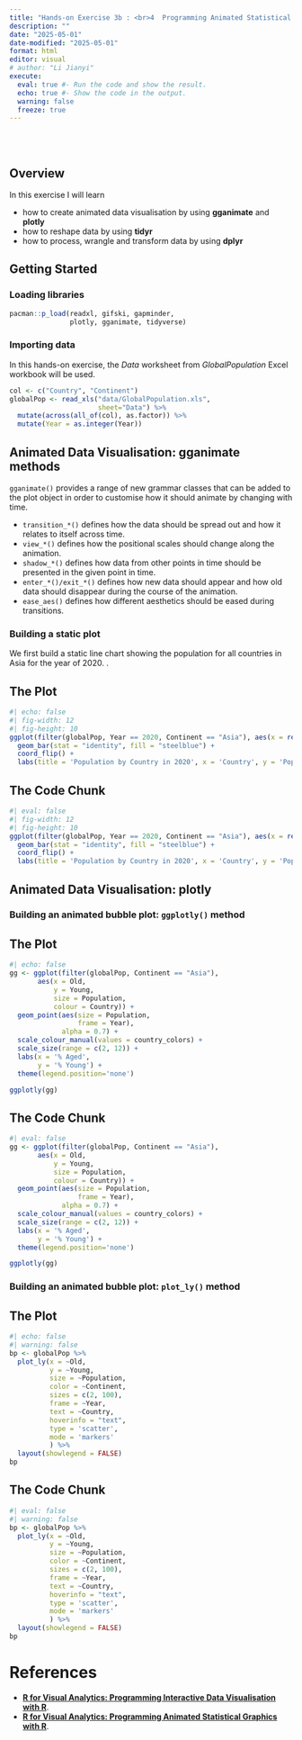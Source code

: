 ```yaml
---
title: "Hands-on Exercise 3b : <br>4  Programming Animated Statistical Graphics with R"
description: ""
date: "2025-05-01"
date-modified: "2025-05-01"
format: html
editor: visual
# author: "Li Jianyi"
execute:
  eval: true #- Run the code and show the result.
  echo: true #- Show the code in the output.
  warning: false
  freeze: true
---
```


<!-- #| code-fold: false -->

<!-- #| code-summary: "Click to view code" -->

<br> <br>

## Overview

In this exercise I will learn

-   how to create animated data visualisation by using **gganimate** and **plotly**
-   how to reshape data by using **tidyr**
-   how to process, wrangle and transform data by using **dplyr**

## Getting Started

### Loading libraries

```r
pacman::p_load(readxl, gifski, gapminder,
               plotly, gganimate, tidyverse)
```

### Importing data

In this hands-on exercise, the *Data* worksheet from *GlobalPopulation* Excel workbook will be used.

```r
col <- c("Country", "Continent")
globalPop <- read_xls("data/GlobalPopulation.xls",
                      sheet="Data") %>%
  mutate(across(all_of(col), as.factor)) %>% 
  mutate(Year = as.integer(Year))
```

## Animated Data Visualisation: gganimate methods

`gganimate()` provides a range of new grammar classes that can be added to the plot object in order to customise how it should animate by changing with time.

-   `transition_*()` defines how the data should be spread out and how it relates to itself across time.
-   `view_*()` defines how the positional scales should change along the animation.
-   `shadow_*()` defines how data from other points in time should be presented in the given point in time.
-   `enter_*()/exit_*()` defines how new data should appear and how old data should disappear during the course of the animation.
-   `ease_aes()` defines how different aesthetics should be eased during transitions.

### Building a static plot

We first build a static line chart showing the population for all countries in Asia for the year of 2020. .

::: panel-tabset
## The Plot

```r
#| echo: false
#| fig-width: 12
#| fig-height: 10
ggplot(filter(globalPop, Year == 2020, Continent == "Asia"), aes(x = reorder(Country, Population), y = Population)) +
  geom_bar(stat = "identity", fill = "steelblue") +
  coord_flip() +
  labs(title = 'Population by Country in 2020', x = 'Country', y = 'Population')

```

## The Code Chunk

```r
#| eval: false
#| fig-width: 12
#| fig-height: 10
ggplot(filter(globalPop, Year == 2020, Continent == "Asia"), aes(x = reorder(Country, Population), y = Population)) +
  geom_bar(stat = "identity", fill = "steelblue") +
  coord_flip() +
  labs(title = 'Population by Country in 2020', x = 'Country', y = 'Population')
```
:::



## Animated Data Visualisation: plotly

### Building an animated bubble plot: `ggplotly()` method

::: panel-tabset
## The Plot

```r
#| echo: false
gg <- ggplot(filter(globalPop, Continent == "Asia"),
       aes(x = Old, 
           y = Young, 
           size = Population, 
           colour = Country)) +
  geom_point(aes(size = Population,
                 frame = Year),
             alpha = 0.7) +
  scale_colour_manual(values = country_colors) +
  scale_size(range = c(2, 12)) +
  labs(x = '% Aged', 
       y = '% Young') +
  theme(legend.position='none')

ggplotly(gg)
```

## The Code Chunk

```r
#| eval: false
gg <- ggplot(filter(globalPop, Continent == "Asia"),
       aes(x = Old, 
           y = Young, 
           size = Population, 
           colour = Country)) +
  geom_point(aes(size = Population,
                 frame = Year),
             alpha = 0.7) +
  scale_colour_manual(values = country_colors) +
  scale_size(range = c(2, 12)) +
  labs(x = '% Aged', 
       y = '% Young') +
  theme(legend.position='none')

ggplotly(gg)
```
:::

### Building an animated bubble plot: `plot_ly()` method

::: panel-tabset
## The Plot

```r
#| echo: false
#| warning: false
bp <- globalPop %>%
  plot_ly(x = ~Old, 
          y = ~Young, 
          size = ~Population, 
          color = ~Continent,
          sizes = c(2, 100),
          frame = ~Year, 
          text = ~Country, 
          hoverinfo = "text",
          type = 'scatter',
          mode = 'markers'
          ) %>%
  layout(showlegend = FALSE)
bp

```

## The Code Chunk

```r
#| eval: false
#| warning: false
bp <- globalPop %>%
  plot_ly(x = ~Old, 
          y = ~Young, 
          size = ~Population, 
          color = ~Continent,
          sizes = c(2, 100),
          frame = ~Year, 
          text = ~Country, 
          hoverinfo = "text",
          type = 'scatter',
          mode = 'markers'
          ) %>%
  layout(showlegend = FALSE)
bp
```
:::

# References

-   [**R for Visual Analytics: Programming Interactive Data Visualisation with R**](https://r4va.netlify.app/chap03).
-   [**R for Visual Analytics: Programming Animated Statistical Graphics with R**](https://r4va.netlify.app/chap04).
